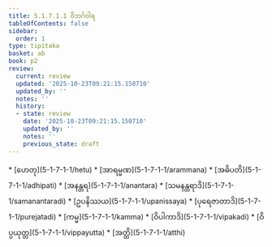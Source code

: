 ```yaml
---
title: 5.1.7.1.1 ဝိဘင်္ဂဝါရ
tableOfContents: false
sidebar:
  order: 1
type: tipitaka
basket: ab
book: p2
review:
  current: review
  updated: '2025-10-23T09:21:15.150710'
  updated_by: ''
  notes: ''
  history:
  - state: review
    date: '2025-10-23T09:21:15.150710'
    updated_by: ''
    notes: ''
    previous_state: draft
---
```



<ReviewStatus review={frontmatter.review} showDetails={true} />

<HypothesisAnnotation frontmatter={frontmatter} />

<DynamicBreadcrumb />



<TableOfContents book="p2" section="5.1.7.1.1">
* [ဟေတု](5-1-7-1-1/hetu)
* [အာရမ္မဏ](5-1-7-1-1/arammana)
* [အဓိပတိ](5-1-7-1-1/adhipati)
* [အနန္တရ](5-1-7-1-1/anantara)
* [သမနန္တရာဒိ](5-1-7-1-1/samanantaradi)
* [ဥပနိဿယ](5-1-7-1-1/upanissaya)
* [ပုရေဇာတာဒိ](5-1-7-1-1/purejatadi)
* [ကမ္မ](5-1-7-1-1/kamma)
* [ဝိပါကာဒိ](5-1-7-1-1/vipakadi)
* [ဝိပ္ပယုတ္တ](5-1-7-1-1/vippayutta)
* [အတ္ထိ](5-1-7-1-1/atthi)
</TableOfContents>